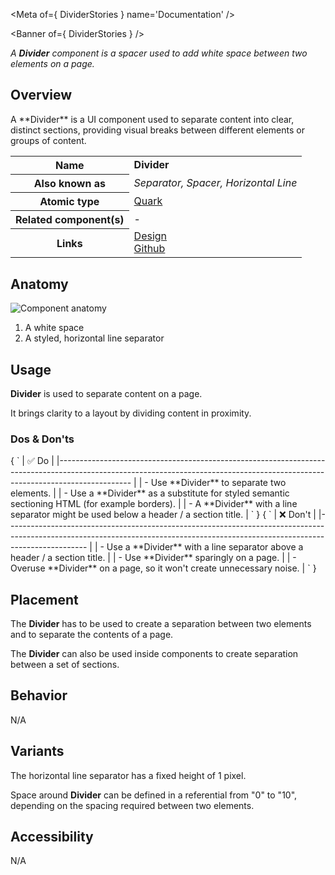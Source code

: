 
<Meta of={ DividerStories } name='Documentation' />

<Banner of={ DividerStories } />

_A **Divider** component is a spacer used to add white space between two elements on a page._

## Overview
<div>
  <div id='description'>
    A **Divider** is a UI component used to separate content into clear, distinct sections, providing visual breaks
    between different elements or groups of content.
  </div>
  <table>
    <tbody>
    <tr>
      <th scope="row">Name</th>
      <td><strong>Divider</strong></td>
    </tr>
    <tr>
      <th scope="row">Also known as</th>
      <td><em>Separator, Spacer, Horizontal Line</em></td>
    </tr>
    <tr>
      <th scope="row">Atomic type</th>
      <td>
        <a href='https://bradfrost.com/blog/post/extending-atomic-design/'>Quark<OdsIcon
          name={ ODS_ICON_NAME.externalLink }
          style={ { fontSize: '.7rem', paddingLeft: '.3rem', paddingRight: '.2rem' } }></OdsIcon></a>
      </td>
    </tr>
    <tr>
      <th scope="row">Related component(s)</th>
      <td>-</td>
    </tr>
    <tr>
      <th scope="row">Links</th>
      <td>
        <a href='https://www.figma.com/proto/tIKzHa5KvHHyosgIgyBswB/Design-Tokens'>Design<OdsIcon
          name={ ODS_ICON_NAME.externalLink }
          style={ { fontSize: '.7rem', paddingLeft: '.3rem', paddingRight: '.2rem' } }></OdsIcon></a><br/>
        <a href='https://github.com/ovh/design-system/tree/master/packages/components/src/divider'>Github<OdsIcon
          name={ ODS_ICON_NAME.externalLink }
          style={ { fontSize: '.7rem', paddingLeft: '.3rem', paddingRight: '.2rem' } }></OdsIcon></a>
      </td>
    </tr>
    </tbody>
  </table>
</div>

## Anatomy

![Component anatomy](components/divider/anatomy.png "Component anatomy")

1. A white space
2. A styled, horizontal line separator

## Usage

**Divider** is used to separate content on a page.

It brings clarity to a layout by dividing content in proximity.

### Dos & Don'ts

<Markdown>
  { `
| ✅ Do                                                                                                                                                                           |
|------------------------------------------------------------------------------------------------------------------------------------------------------------------------------ |
| - Use **Divider** to separate two elements.                                                                                                                                    |
| - Use a **Divider** as a substitute for styled semantic sectioning HTML (for example borders).                                                                           |
| - A **Divider** with a line separator might be used below a header / a section title.                                                                                          |
` }
</Markdown>

<Markdown>
  { `
| ❌ Don't                                                                                                                                                                          |
|-------------------------------------------------------------------------------------------------------------------------------------------------------------------------------- |
| - Use a **Divider** with a line separator above a header / a section title.                                                                                                |
| - Use **Divider** sparingly on a page.                                                                                                                                           |
| - Overuse **Divider** on a page, so it won't create unnecessary noise.                                                                                                     |
` }
</Markdown>

## Placement

The **Divider** has to be used to create a separation between two elements and to separate the contents of a page.

The **Divider** can also be used inside components to create separation between a set of sections.

## Behavior

N/A

## Variants

The horizontal line separator has a fixed height of 1 pixel.

Space around **Divider** can be defined in a referential from "0" to "10", depending on the spacing required between two elements.

## Accessibility

N/A
